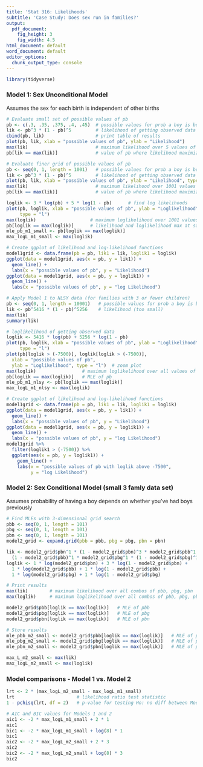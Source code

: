 ```yaml
---
title: 'Stat 316: Likelihoods'
subtitle: 'Case Study: Does sex run in families?'
output:
  pdf_document:
    fig_height: 3
    fig_width: 4.5
html_document: default
word_document: default
editor_options: 
  chunk_output_type: console
---
```

  
```r
library(tidyverse)
```

### Model 1: Sex Unconditional Model

Assumes the sex for each birth is independent of other births

```r
# Evaluate small set of possible values of pb
pb <- c(.3, .35, .375, .4, .45)  # possible values for prob a boy is born
lik <- pb^3 * (1 - pb)^5         # likelihood of getting observed data
cbind(pb, lik)                   # print table of results
plot(pb, lik, xlab = "possible values of pb", ylab = "Likelihood")
max(lik)                         # maximum likelihood over 5 values of pb
pb[lik == max(lik)]              # value of pb where likelihood maximized

# Evaluate finer grid of possible values of pb
pb <- seq(0, 1, length = 1001)   # possible values for prob a boy is born
lik <- pb^3 * (1 - pb)^5         # likelihood of getting observed data
plot(pb, lik, xlab = "possible values of pb", ylab = "Likelihood", type = "l")
max(lik)                         # maximum likelihood over 1001 values of pb
pb[lik == max(lik)]              # value of pb where likelihood maximized

loglik <- 3 * log(pb) + 5 * log(1 - pb)      # find log likelihoods
plot(pb, loglik, xlab = "possible values of pb", ylab = "Loglikelihood", 
     type = "l")
max(loglik)                    # maximum loglikelihood over 1001 values of pb
pb[loglik == max(loglik)]      # likelihood and loglikelihood max at same spot
mle_pb_m1_small <- pb[loglik == max(loglik)]
max_logL_m1_small <- max(loglik)

# Create ggplot of likelihood and log-likelihood functions
model1grid <- data.frame(pb = pb, lik1 = lik, loglik1 = loglik)
ggplot(data = model1grid, aes(x = pb, y = lik1)) +
  geom_line() +
  labs(x = "possible values of pb", y = "Likelihood")
ggplot(data = model1grid, aes(x = pb, y = loglik1)) +
  geom_line() +
  labs(x = "possible values of pb", y = "log Likelihood")

```

```r
# Apply Model 1 to NLSY data (for families with 3 or fewer children)
pb <- seq(0, 1, length = 10001)   # possible values for prob a boy is born
lik <- pb^5416 * (1 - pb)^5256    # likelihood (too small)
max(lik)
summary(lik)  

# loglikelihood of getting observed data
loglik <- 5416 * log(pb) + 5256 * log(1 - pb)   
plot(pb, loglik, xlab = "possible values of pb", ylab = "Loglikelihood", 
     type = "l")
plot(pb[loglik > (-7500)], loglik[loglik > (-7500)],
  xlab = "possible values of pb", 
  ylab = "Loglikelihood", type = "l")  # zoom plot
max(loglik)                 # maximum loglikelihood over all values of pb
pb[loglik == max(loglik)]   # MLE of pb
mle_pb_m1_nlsy <- pb[loglik == max(loglik)]
max_logL_m1_nlsy <- max(loglik)

# Create ggplot of likelihood and log-likelihood functions
model1grid <- data.frame(pb = pb, lik1 = lik, loglik1 = loglik)
ggplot(data = model1grid, aes(x = pb, y = lik1)) +
  geom_line() +
  labs(x = "possible values of pb", y = "Likelihood")
ggplot(data = model1grid, aes(x = pb, y = loglik1)) +
  geom_line() +
  labs(x = "possible values of pb", y = "log Likelihood")
model1grid %>%
  filter(loglik1 > (-7500)) %>%
  ggplot(aes(x = pb, y = loglik1)) +
    geom_line() +
    labs(x = "possible values of pb with loglik above -7500", 
         y = "log Likelihood")

```

### Model 2: Sex Conditional Model (small 3 famly data set)

Assumes probability of having a boy depends on whether you've had boys previously

```r
# Find MLEs with 3-dimensional grid search
pbb <- seq(0, 1, length = 101)
pbg <- seq(0, 1, length = 101)
pbn <- seq(0, 1, length = 101)
model2_grid <- expand.grid(pbb = pbb, pbg = pbg, pbn = pbn)

lik <- model2_grid$pbn^1 * (1 - model2_grid$pbn)^3 * model2_grid$pbb^1 * 
  (1 - model2_grid$pbb)^1 * model2_grid$pbg^1 * (1 - model2_grid$pbg)^1
loglik <- 1 * log(model2_grid$pbn) + 3 * log(1 - model2_grid$pbn) + 
  1 * log(model2_grid$pbb) + 1 * log(1 - model2_grid$pbb) + 
  1 * log(model2_grid$pbg) + 1 * log(1 - model2_grid$pbg)

# Print results
max(lik)        # maximum likelihood over all combos of pbb, pbg, pbn
max(loglik)     # maximum loglikelihood over all combos of pbb, pbg, pbn

model2_grid$pbb[loglik == max(loglik)]   # MLE of pbb
model2_grid$pbg[loglik == max(loglik)]   # MLE of pbg
model2_grid$pbn[loglik == max(loglik)]   # MLE of pbn

# Store results
mle_pbb_m2_small <- model2_grid$pbb[loglik == max(loglik)]   # MLE of pbb
mle_pbg_m2_small <- model2_grid$pbg[loglik == max(loglik)]   # MLE of pbg
mle_pbn_m2_small <- model2_grid$pbn[loglik == max(loglik)]   # MLE of pbn

max_L_m2_small <- max(lik)
max_logL_m2_small <- max(loglik)
```

### Model comparisons - Model 1 vs. Model 2

```r
lrt <- 2 * (max_logL_m2_small - max_logL_m1_small)   
lrt                       # likelihood ratio test statistic
1 - pchisq(lrt, df = 2)   # p-value for testing Ho: no diff between Models 1&2

# AIC and BIC values for Models 1 and 2
aic1 <- -2 * max_logL_m1_small + 2 * 1
aic1
bic1 <- -2 * max_logL_m1_small + log(8) * 1
bic1
aic2 <- -2 * max_logL_m2_small + 2 * 3
aic2
bic2 <- -2 * max_logL_m2_small + log(8) * 3
bic2
```
